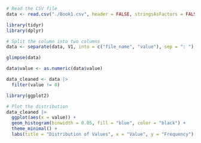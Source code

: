 ```r
# Read the CSV file
data <- read.csv("./Book1.csv", header = FALSE, stringsAsFactors = FALSE)

```

```r
library(tidyr)
library(dplyr)

# Split the column into two columns
data <- separate(data, V1, into = c("file_name", "value"), sep = ": ")

glimpse(data)
```

```r
data$value <- as.numeric(data$value)
```

```r
data_cleaned <- data |>
  filter(value != 0)
```


```r
library(ggplot2)

# Plot the distribution
data_cleaned |> 
  ggplot(aes(x = value)) +
  geom_histogram(binwidth = 0.05, fill = "blue", color = "black") +
  theme_minimal() +
  labs(title = "Distribution of Values", x = "Value", y = "Frequency")

```

